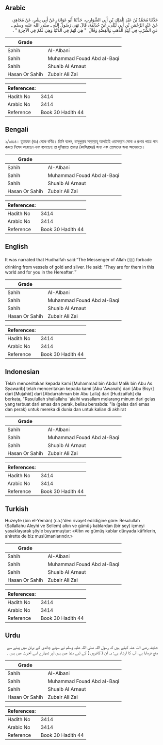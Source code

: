 ## Arabic


<div dir="rtl" lang="ar" style={{fontSize:'larger',backgroundColor:'#f8f9fa',padding:20}}>
حَدَّثَنَا مُحَمَّدُ بْنُ عَبْدِ الْمَلِكِ بْنِ أَبِي الشَّوَارِبِ، حَدَّثَنَا أَبُو عَوَانَةَ، عَنْ أَبِي بِشْرٍ، عَنْ مُجَاهِدٍ، عَنْ عَبْدِ الرَّحْمَنِ بْنِ أَبِي لَيْلَى، عَنْ حُذَيْفَةَ، قَالَ نَهَى رَسُولُ اللَّهِ ـ صلى الله عليه وسلم ـ عَنِ الشُّرْبِ فِي آنِيَةِ الذَّهَبِ وَالْفِضَّةِ وَقَالَ ‏ "‏ هِيَ لَهُمْ فِي الدُّنْيَا وَهِيَ لَكُمْ فِي الآخِرَةِ ‏"‏ ‏.‏
</div>
<div style={{backgroundColor:'#f8f9fa',padding:20, marginBottom: 10}}><table> <thead> <tr> <th>Grade</th> <th></th> </tr> </thead> <tbody> <tr><td>Sahih</td><td>Al-Albani</td></tr><tr><td>Sahih</td><td>Muhammad Fouad Abd al-Baqi</td></tr><tr><td>Sahih</td><td>Shuaib Al Arnaut</td></tr><tr><td>Hasan Or Sahih</td><td>Zubair Ali Zai</td></tr></tbody></table><table> <thead> <tr> <th>References:</th> <th></th> </tr> </thead> <tbody><tr><td>Hadith No</td><td>3414</td></tr><tr><td>Arabic No</td><td>3414</td></tr><tr><td>Reference</td><td>Book 30 Hadith 44</td></tr></tbody></table></div>

## Bengali


<div dir="ltr" lang="bn" style={{fontSize:'larger',backgroundColor:'#f8f9fa',padding:20}}>
২/৩৪১৪। হুযায়ফা (রাঃ) থেকে বর্ণিত। তিনি বলেন, রাসূলুল্লাহ সাল্লাল্লাহু আলাইহি ওয়াসাল্লাম সোনা ও রূপার পাত্রে পান করতে নিষেধ করেছেন এবং বলেছেনঃ তা দুনিয়াতে তাদের (কাফিরদের) জন্য এবং তোমাদের জন্য আখেরাতে।
</div>
<div style={{backgroundColor:'#f8f9fa',padding:20, marginBottom: 10}}><table> <thead> <tr> <th>Grade</th> <th></th> </tr> </thead> <tbody> <tr><td>Sahih</td><td>Al-Albani</td></tr><tr><td>Sahih</td><td>Muhammad Fouad Abd al-Baqi</td></tr><tr><td>Sahih</td><td>Shuaib Al Arnaut</td></tr><tr><td>Hasan Or Sahih</td><td>Zubair Ali Zai</td></tr></tbody></table><table> <thead> <tr> <th>References:</th> <th></th> </tr> </thead> <tbody><tr><td>Hadith No</td><td>3414</td></tr><tr><td>Arabic No</td><td>3414</td></tr><tr><td>Reference</td><td>Book 30 Hadith 44</td></tr></tbody></table></div>

## English


<div dir="ltr" lang="en" style={{fontSize:'larger',backgroundColor:'#f8f9fa',padding:20}}>
It was narrated that Hudhaifah said:“The Messenger of Allah (ﷺ) forbade drinking from vessels of gold and silver. He said: “They are for them in this world and for you in the Hereafter.’”
</div>
<div style={{backgroundColor:'#f8f9fa',padding:20, marginBottom: 10}}><table> <thead> <tr> <th>Grade</th> <th></th> </tr> </thead> <tbody> <tr><td>Sahih</td><td>Al-Albani</td></tr><tr><td>Sahih</td><td>Muhammad Fouad Abd al-Baqi</td></tr><tr><td>Sahih</td><td>Shuaib Al Arnaut</td></tr><tr><td>Hasan Or Sahih</td><td>Zubair Ali Zai</td></tr></tbody></table><table> <thead> <tr> <th>References:</th> <th></th> </tr> </thead> <tbody><tr><td>Hadith No</td><td>3414</td></tr><tr><td>Arabic No</td><td>3414</td></tr><tr><td>Reference</td><td>Book 30 Hadith 44</td></tr></tbody></table></div>

## Indonesian


<div dir="ltr" lang="id" style={{fontSize:'larger',backgroundColor:'#f8f9fa',padding:20}}>
Telah menceritakan kepada kami [Muhammad bin Abdul Malik bin Abu As Syawarib] telah menceritakan kepada kami [Abu 'Awanah] dari [Abu Bisyr] dari [Mujahid] dari [Abdurrahman bin Abu Laila] dari [Hudzaifah] dia berkata, "Rasulullah shallallahu 'alaihi wasallam melarang minum dari gelas yang terbuat dari emas dan perak, beliau bersabda: "Ia (gelas dari emas dan perak) untuk mereka di dunia dan untuk kalian di akhirat
</div>
<div style={{backgroundColor:'#f8f9fa',padding:20, marginBottom: 10}}><table> <thead> <tr> <th>Grade</th> <th></th> </tr> </thead> <tbody> <tr><td>Sahih</td><td>Al-Albani</td></tr><tr><td>Sahih</td><td>Muhammad Fouad Abd al-Baqi</td></tr><tr><td>Sahih</td><td>Shuaib Al Arnaut</td></tr><tr><td>Hasan Or Sahih</td><td>Zubair Ali Zai</td></tr></tbody></table><table> <thead> <tr> <th>References:</th> <th></th> </tr> </thead> <tbody><tr><td>Hadith No</td><td>3414</td></tr><tr><td>Arabic No</td><td>3414</td></tr><tr><td>Reference</td><td>Book 30 Hadith 44</td></tr></tbody></table></div>

## Turkish


<div dir="ltr" lang="tr" style={{fontSize:'larger',backgroundColor:'#f8f9fa',padding:20}}>
Huzeyfe (bin el-Yemân) (r.a.)'den rivayet edildiğine göre: Resulullah (Sallallahu Aleyhi ve Sellem) altın ve gümüş kablardan (bir şey) içmeyi yasaklayarak şöyle buyurmuştur: «Altın ve gümüş kablar dünyada kâfirlerin, ahirette de biz muslümanlarındır.»
</div>
<div style={{backgroundColor:'#f8f9fa',padding:20, marginBottom: 10}}><table> <thead> <tr> <th>Grade</th> <th></th> </tr> </thead> <tbody> <tr><td>Sahih</td><td>Al-Albani</td></tr><tr><td>Sahih</td><td>Muhammad Fouad Abd al-Baqi</td></tr><tr><td>Sahih</td><td>Shuaib Al Arnaut</td></tr><tr><td>Hasan Or Sahih</td><td>Zubair Ali Zai</td></tr></tbody></table><table> <thead> <tr> <th>References:</th> <th></th> </tr> </thead> <tbody><tr><td>Hadith No</td><td>3414</td></tr><tr><td>Arabic No</td><td>3414</td></tr><tr><td>Reference</td><td>Book 30 Hadith 44</td></tr></tbody></table></div>

## Urdu


<div dir="rtl" lang="ur" style={{fontSize:'larger',backgroundColor:'#f8f9fa',padding:20}}>
حذیفہ رضی اللہ عنہ کہتے ہیں کہ رسول اللہ صلی اللہ علیہ وسلم نے سونے چاندی کے برتن میں پینے سے منع فرمایا ہے، آپ کا ارشاد ہے: یہ ان ( کافروں ) کے لیے دنیا میں ہیں اور تمہارے لیے آخرت میں ہیں ۔
</div>
<div style={{backgroundColor:'#f8f9fa',padding:20, marginBottom: 10}}><table> <thead> <tr> <th>Grade</th> <th></th> </tr> </thead> <tbody> <tr><td>Sahih</td><td>Al-Albani</td></tr><tr><td>Sahih</td><td>Muhammad Fouad Abd al-Baqi</td></tr><tr><td>Sahih</td><td>Shuaib Al Arnaut</td></tr><tr><td>Hasan Or Sahih</td><td>Zubair Ali Zai</td></tr></tbody></table><table> <thead> <tr> <th>References:</th> <th></th> </tr> </thead> <tbody><tr><td>Hadith No</td><td>3414</td></tr><tr><td>Arabic No</td><td>3414</td></tr><tr><td>Reference</td><td>Book 30 Hadith 44</td></tr></tbody></table></div>
